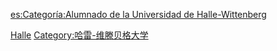 [[Category:德國大學校友|Halle]]
[[Category:哈雷-维滕贝格大学|Category:哈雷-维滕贝格大学]]

[[es:Categoría:Alumnado_de_la_Universidad_de_Halle-Wittenberg|es:Categoría:Alumnado de la Universidad de Halle-Wittenberg]]